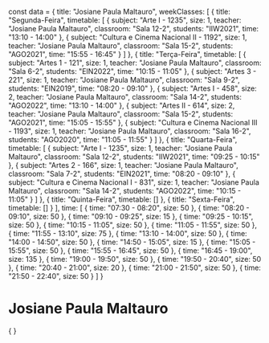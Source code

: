 const data = {
  title: "Josiane Paula Maltauro",
  weekClasses: [
    {
      title: "Segunda-Feira",
      timetable: [
        {
          subject: "Arte I - 1235",
          size: 1,
          teacher: "Josiane Paula Maltauro",
          classroom: "Sala 12-2",
          students: "IIW2021",
          time: "13:10 - 14:00"
        },
        {
          subject: "Cultura e Cinema Nacional II - 1192",
          size: 1,
          teacher: "Josiane Paula Maltauro",
          classroom: "Sala 15-2",
          students: "AGO2021",
          time: "15:55 - 16:45"
        }
      ]
    },
    {
      title: "Terça-Feira",
      timetable: [
        {
          subject: "Artes 1 - 121",
          size: 1,
          teacher: "Josiane Paula Maltauro",
          classroom: "Sala 6-2",
          students: "EIN2022",
          time: "10:15 - 11:05"
        },
        {
          subject: "Artes 3 - 221",
          size: 1,
          teacher: "Josiane Paula Maltauro",
          classroom: "Sala 9-2",
          students: "EIN2019",
          time: "08:20 - 09:10"
        },
        {
          subject: "Artes I - 458",
          size: 2,
          teacher: "Josiane Paula Maltauro",
          classroom: "Sala 14-2",
          students: "AGO2022",
          time: "13:10 - 14:00"
        },
        {
          subject: "Artes II - 614",
          size: 2,
          teacher: "Josiane Paula Maltauro",
          classroom: "Sala 15-2",
          students: "AGO2021",
          time: "15:05 - 15:55"
        },
        {
          subject: "Cultura e Cinema Nacional III - 1193",
          size: 1,
          teacher: "Josiane Paula Maltauro",
          classroom: "Sala 16-2",
          students: "AGO2020",
          time: "11:05 - 11:55"
        }
      ]
    },
    {
      title: "Quarta-Feira",
      timetable: [
        {
          subject: "Arte I - 1235",
          size: 1,
          teacher: "Josiane Paula Maltauro",
          classroom: "Sala 12-2",
          students: "IIW2021",
          time: "09:25 - 10:15"
        },
        {
          subject: "Artes 2 - 166",
          size: 1,
          teacher: "Josiane Paula Maltauro",
          classroom: "Sala 7-2",
          students: "EIN2021",
          time: "08:20 - 09:10"
        },
        {
          subject: "Cultura e Cinema Nacional I - 831",
          size: 1,
          teacher: "Josiane Paula Maltauro",
          classroom: "Sala 14-2",
          students: "AGO2022",
          time: "10:15 - 11:05"
        }
      ]
    },
    {
      title: "Quinta-Feira",
      timetable: []
    },
    {
      title: "Sexta-Feira",
      timetable: []
    }
  ],
  time: [
    {
      time: "07:30 - 08:20",
      size: 50
    },
    {
      time: "08:20 - 09:10",
      size: 50
    },
    {
      time: "09:10 - 09:25",
      size: 15
    },
    {
      time: "09:25 - 10:15",
      size: 50
    },
    {
      time: "10:15 - 11:05",
      size: 50
    },
    {
      time: "11:05 - 11:55",
      size: 50
    },
    {
      time: "11:55 - 13:10",
      size: 75
    },
    {
      time: "13:10 - 14:00",
      size: 50
    },
    {
      time: "14:00 - 14:50",
      size: 50
    },
    {
      time: "14:50 - 15:05",
      size: 15
    },
    {
      time: "15:05 - 15:55",
      size: 50
    },
    {
      time: "15:55 - 16:45",
      size: 50
    },
    {
      time: "16:45 - 19:00",
      size: 135
    },
    {
      time: "19:00 - 19:50",
      size: 50
    },
    {
      time: "19:50 - 20:40",
      size: 50
    },
    {
      time: "20:40 - 21:00",
      size: 20
    },
    {
      time: "21:00 - 21:50",
      size: 50
    },
    {
      time: "21:50 - 22:40",
      size: 50
    }
  ]
}

# Josiane Paula Maltauro

<div>
    {
        <Grid
            title={data.title} 
            weekClasses={data.weekClasses} 
            time={data.time}
        />
    }
</div>